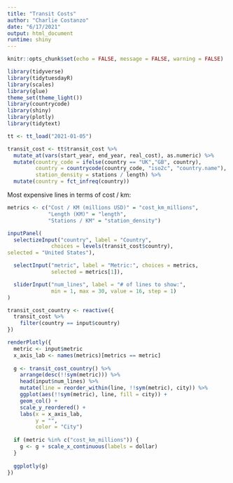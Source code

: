 ```yaml
---
title: "Transit Costs"
author: "Charlie Costanzo"
date: "6/17/2021"
output: html_document
runtime: shiny
---
```


```r
knitr::opts_chunk$set(echo = FALSE, message = FALSE, warning = FALSE)
```

```r

library(tidyverse)
library(tidytuesdayR)
library(scales)
library(glue)
theme_set(theme_light())
library(countrycode)
library(shiny)
library(plotly)
library(tidytext)

tt <- tt_load("2021-01-05")

transit_cost <- tt$transit_cost %>%
  mutate_at(vars(start_year, end_year, real_cost), as.numeric) %>% 
  mutate(country_code = ifelse(country == "UK","GB", country),
         country = countrycode(country_code, "iso2c", "country.name"), tunnel_per = tunnel / length, rr = ifelse(rr, "Railroad", "Not Railroad"),
         station_density = stations / length) %>% 
  mutate(country = fct_infreq(country))

```

Most expensive lines in terms of cost / km:


```r
metrics <- c("Cost / KM (millions USD)" = "cost_km_millions",
             "Length (KM)" = "length",
             "Stations / KM" = "station_density")

inputPanel(
  selectizeInput("country", label = "Country",
              choices = levels(transit_cost$country),
selected = "United States"),

  selectInput("metric", label = "Metric:", choices = metrics,
              selected = metrics[1]),

  sliderInput("num_lines", label = "# of lines to show:",
              min = 1, max = 30, value = 16, step = 1)
)

transit_cost_country <- reactive({
  transit_cost %>% 
    filter(country == input$country)
})

renderPlotly({
  metric <- input$metric
  x_axis_lab <- names(metrics)[metrics == metric]
    
  g <- transit_cost_country() %>% 
    arrange(desc(!!sym(metric))) %>%
    head(input$num_lines) %>% 
    mutate(line = reorder_within(line, !!sym(metric), city)) %>% 
    ggplot(aes(!!sym(metric), line, fill = city)) +
    geom_col() +
    scale_y_reordered() +
    labs(x = x_axis_lab,
         y = "",
         color = "City")
  
  if (metric %in% c("cost_km_millions")) {
    g <- g + scale_x_continuous(labels = dollar)
  }
  
  ggplotly(g)
})
```


